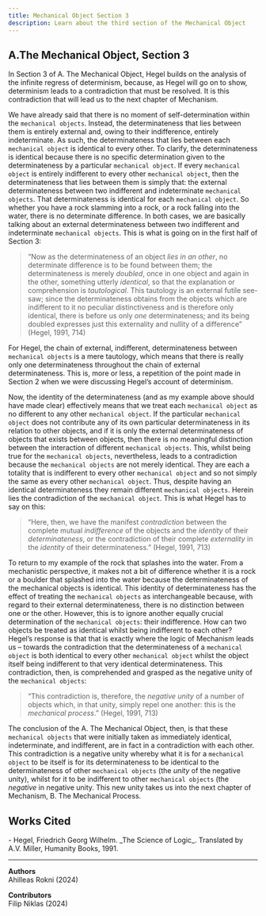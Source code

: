 ```yaml
---
title: Mechanical Object Section 3
description: Learn about the third section of the Mechanical Object
---
```


## A.The Mechanical Object, Section 3

In Section 3 of A. The Mechanical Object, Hegel builds on the analysis of the infinite regress of determinism, because, as Hegel will go on to show, determinism leads to a contradiction that must be resolved. It is this contradiction that will lead us to the next chapter of Mechanism.
	
We have already said that there is no moment of self-determination within the `mechanical objects`. Instead, the determinateness that lies between them is entirely external and, owing to their indifference, entirely indeterminate. As such, the determinateness that lies between each `mechanical object` is identical to every other. To clarify, the determinateness is identical because there is no specific determination given to the determinateness by a particular `mechanical object`. If every `mechanical object` is entirely indifferent to every other `mechanical object`, then the determinateness that lies between them is simply that: the external determinateness between two indifferent and indeterminate `mechanical objects`. That determinateness is identical for each `mechanical object`. So whether you have a rock slamming into a rock, or a rock falling into the water, there is no determinate difference. In both cases, we are basically talking about an external determinateness between two indifferent and indeterminate `mechanical objects`. This is what is going on in the first half of Section 3: 

>“Now as the determinateness of an object *lies in an other*, no determinate difference is to be found between them; the determinateness is merely *doubled*, once in one object and again in the other, something utterly *identical*, so that the explanation or comprehension is *tautological*. This tautology is an external futile see-saw; since the determinateness obtains from the objects which are indifferent to it no peculiar distinctiveness and is therefore only identical, there is before us only *one* determinateness; and its being doubled expresses just this externality and nullity of a difference” (Hegel, 1991, 714)

For Hegel, the chain of external, indifferent, determinateness between `mechanical objects` is a mere tautology, which means that there is really only one determinateness throughout the chain of external determinateness. This is, more or less, a repetition of the point made in Section 2 when we were discussing Hegel’s account of determinism. 

Now, the identity of the determinateness (and as my example above should have made clear) effectively means that we treat each `mechanical object` as no different to any other `mechanical object`. If the particular `mechanical object` does not contribute any of its own particular determinateness in its relation to other objects, and if it is only the external determinateness of objects that exists between objects, then there is no meaningful distinction between the interaction of different `mechanical objects`. This, whilst being true for the `mechanical objects`, nevertheless, leads to a contradiction because the `mechanical objects` are not merely identical. They are each a totality that is indifferent to every other `mechanical object` and so not simply the same as every other `mechanical object`. Thus, despite having an identical determinateness they remain different `mechanical objects`. Herein lies the contradiction of the `mechanical object`. This is what Hegel has to say on this:

>“Here, then, we have the manifest *contradiction* between the complete mutual *indifference* of the objects and the *identity* of their *determinateness*, or the contradiction of their complete *externality* in the *identity* of their determinateness.” (Hegel, 1991, 713)

To return to my example of the rock that splashes into the water. From a mechanistic perspective, it makes not a bit of difference whether it is a rock or a boulder that splashed into the water because the determinateness of the mechanical objects is identical. This identity of determinateness has the effect of treating the `mechanical objects` as interchangeable because, with regard to their external determinateness, there is no distinction between one or the other. However, this is to ignore another equally crucial determination of the `mechanical objects`: their indifference. How can two objects be treated as identical whilst being indifferent to each other? Hegel’s response is that that is exactly where the logic of Mechanism leads us – towards the contradiction that the determinateness of a `mechanical object` is both identical to every other `mechanical object` whilst the object itself being indifferent to that very identical determinateness. This contradiction, then, is comprehended and grasped as the negative unity of the `mechanical objects`:

>“This contradiction is, therefore, the *negative unity* of a number of objects which, in that unity, simply repel one another: this is the *mechanical process*.” (Hegel, 1991, 713)

The conclusion of the A. The Mechanical Object, then, is that these `mechanical objects` that were initially taken as immediately identical, indeterminate, and indifferent, are in fact in a contradiction with each other. This contradiction is a negative unity whereby what it is for a `mechanical object` to be itself is for its determinateness to be identical to the determinateness of other `mechanical objects` (the *unity* of the negative unity), whilst for it to be indifferent to other `mechanical objects` (the *negative* in negative unity. This new unity takes us into the next chapter of Mechanism, B. The Mechanical Process. 

## Works Cited

<div className="text-sm">
- Hegel, Friedrich Georg Wilhelm. _The Science of Logic_. Translated by A.V. Miller, Humanity Books, 1991.
</div>

---

**Authors**  
Ahilleas Rokni (2024)

**Contributors**  
Filip Niklas (2024)
